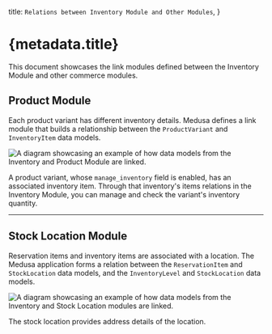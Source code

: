   title: `Relations between Inventory Module and Other Modules`,
}

# {metadata.title}

This document showcases the link modules defined between the Inventory Module and other commerce modules.

## Product Module

Each product variant has different inventory details. Medusa defines a link module that builds a relationship between the `ProductVariant` and `InventoryItem` data models.

![A diagram showcasing an example of how data models from the Inventory and Product Module are linked.](https://res.cloudinary.com/dza7lstvk/image/upload/v1709658720/Medusa%20Resources/inventory-product_ejnray.jpg)

A product variant, whose `manage_inventory` field is enabled, has an associated inventory item. Through that inventory's items relations in the Inventory Module, you can manage and check the variant's inventory quantity.

---

## Stock Location Module

Reservation items and inventory items are associated with a location. The Medusa application forms a relation between the `ReservationItem` and `StockLocation` data models, and the `InventoryLevel` and `StockLocation` data models.

![A diagram showcasing an example of how data models from the Inventory and Stock Location modules are linked.](https://res.cloudinary.com/dza7lstvk/image/upload/v1709660383/Medusa%20Resources/inventory-stock-location_yp26k3.jpg)

The stock location provides address details of the location.
